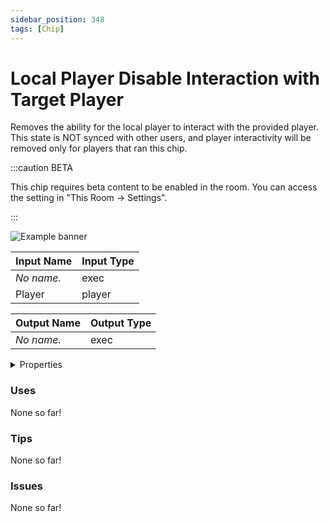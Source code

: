 ```yaml
---
sidebar_position: 348
tags: [Chip]
---
```


# Local Player Disable Interaction with Target Player

Removes the ability for the local player to interact with the provided player. This state is NOT synced with other users, and player interactivity will be removed only for players that ran this chip.

:::caution BETA

This chip requires beta content to be enabled in the room. You can access the setting in "This Room -> Settings".

:::

![Example banner](./assets/f99b0a80-f3a6-4e2d-8101-afe3d9e1008d.svg)

| Input Name | Input Type |
|-----------|-----------|
| *No name.* | exec |
| Player | player |

| Output Name | Output Type |
|-----------|-----------|
| *No name.* | exec |


<details>
  <summary>Properties</summary>
  <div>
    <div>
    <table>
      <thead>
        <tr>
          <th>Is beta required?</th>
          <th>✅</th>
        </tr>
        <tr>
          <th>Is this chip a trolling risk?</th>
          <th>❌</th>
        </tr>
        <tr>
          <th>Chip UUPD</th>
          <th>._uuid</th>
        </tr>
      </thead>
    </table>
    </div>
  </div>
</details>

### Uses

None so far!

### Tips

None so far!

### Issues

None so far!